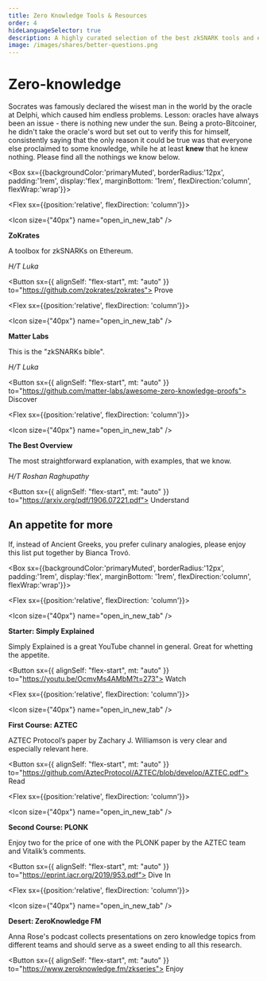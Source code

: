 ```yaml
---
title: Zero Knowledge Tools & Resources
order: 4
hideLanguageSelector: true
description: A highly curated selection of the best zkSNARK tools and explainers. 
image: /images/shares/better-questions.png
---
```


# Zero-knowledge

Socrates was famously declared the wisest man in the world by the oracle at Delphi, which caused him <Link to="http://classics.mit.edu/Plato/apology.html">endless problems</Link>. Lesson: oracles have always been an issue - there is nothing new under the sun. Being a proto-Bitcoiner, he didn't take the oracle's word but set out to verify this for himself, consistently saying that the only reason it could be true was that everyone else proclaimed to some knowledge, while he at least **knew** that he knew nothing. Please find all the nothings we know below.

<Box sx={{backgroundColor:'primaryMuted', borderRadius:'12px', padding:'1rem', display:'flex', marginBottom: '1rem', flexDirection:'column', flexWrap:'wrap'}}>

<Chocolate>

<Flex sx={{position:'relative', flexDirection: 'column'}}>

<Icon size={"40px"} name="open_in_new_tab" />

**ZoKrates**

A toolbox for zkSNARKs on Ethereum.

_H/T Luka_

<Button sx={{ alignSelf: "flex-start", mt: "auto" }} to="https://github.com/zokrates/zokrates">
    Prove
</Button>

</Flex>

<Flex sx={{position:'relative', flexDirection: 'column'}}>

<Icon size={"40px"} name="open_in_new_tab" />

**Matter Labs**

This is the "zkSNARKs bible". 

_H/T Luka_

<Button sx={{ alignSelf: "flex-start", mt: "auto" }} to="https://github.com/matter-labs/awesome-zero-knowledge-proofs">
    Discover
</Button>

</Flex>

<Flex sx={{position:'relative', flexDirection: 'column'}}>

<Icon size={"40px"} name="open_in_new_tab" />

**The Best Overview**

The most straightforward explanation, with examples, that we know.

_H/T Roshan Raghupathy_

<Button sx={{ alignSelf: "flex-start", mt: "auto" }} to="https://arxiv.org/pdf/1906.07221.pdf">
    Understand
</Button>

</Flex>

</Chocolate>

</Box>

## An appetite for more

If, instead of Ancient Greeks, you prefer culinary analogies, please enjoy this list put together by Bianca Trovó.

<Box sx={{backgroundColor:'primaryMuted', borderRadius:'12px', padding:'1rem', display:'flex', marginBottom: '1rem', flexDirection:'column', flexWrap:'wrap'}}>

<Chocolate>

<Flex sx={{position:'relative', flexDirection: 'column'}}>

<Icon size={"40px"} name="open_in_new_tab" />

**Starter: Simply Explained**

Simply Explained is a great YouTube channel in general. Great for whetting the appetite.

<Button sx={{ alignSelf: "flex-start", mt: "auto" }} to="https://youtu.be/OcmvMs4AMbM?t=273">
    Watch
</Button>

</Flex>

<Flex sx={{position:'relative', flexDirection: 'column'}}>

<Icon size={"40px"} name="open_in_new_tab" />

**First Course: AZTEC**

AZTEC Protocol’s paper by Zachary J. Williamson is very clear and especially relevant here.

<Button sx={{ alignSelf: "flex-start", mt: "auto" }} to="https://github.com/AztecProtocol/AZTEC/blob/develop/AZTEC.pdf">
    Read
</Button>

</Flex>

<Flex sx={{position:'relative', flexDirection: 'column'}}>

<Icon size={"40px"} name="open_in_new_tab" />

**Second Course: PLONK**

Enjoy two for the price of one with the PLONK paper by the AZTEC team and <Link to="https://vitalik.ca/general/2019/09/22/plonk.html">Vitalik’s comments</Link>.

<Button sx={{ alignSelf: "flex-start", mt: "auto" }} to="https://eprint.iacr.org/2019/953.pdf">
    Dive In
</Button>

</Flex>

<Flex sx={{position:'relative', flexDirection: 'column'}}>

<Icon size={"40px"} name="open_in_new_tab" />

**Desert: ZeroKnowledge FM**

Anna Rose's podcast collects presentations on zero knowledge topics from different teams and should serve as a sweet ending to all this research.

<Button sx={{ alignSelf: "flex-start", mt: "auto" }} to="https://www.zeroknowledge.fm/zkseries">
    Enjoy
</Button>

</Flex>

</Chocolate>

</Box>

 





